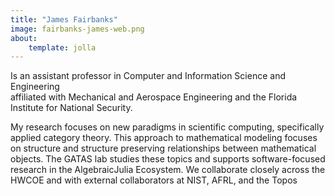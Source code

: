 ```yaml
---
title: "James Fairbanks"
image: fairbanks-james-web.png
about:
    template: jolla
---
```


Is an assistant professor in Computer and Information Science and Engineering       
affiliated with Mechanical and Aerospace Engineering and the Florida Institute for National Security. 


My research focuses on new paradigms in scientific computing, specifically applied category theory. 
This approach to mathematical modeling focuses on structure and structure preserving relationships between mathematical objects. 
The GATAS lab studies these topics and supports software-focused research in the AlgebraicJulia Ecosystem. 
We collaborate closely across the HWCOE and with external collaborators at NIST, AFRL, and the Topos 
